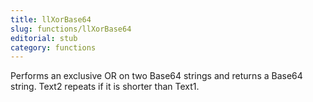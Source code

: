 ```yaml
---
title: llXorBase64
slug: functions/llXorBase64
editorial: stub
category: functions
---
```


<LSLFunction name="llXorBase64"/>

Performs an exclusive OR on two Base64 strings and returns a Base64 string. Text2 repeats if it is shorter than Text1.
